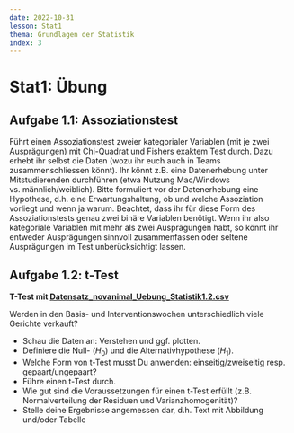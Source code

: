 ```yaml
---
date: 2022-10-31
lesson: Stat1
thema: Grundlagen der Statistik
index: 3
---
```


# Stat1: Übung

## Aufgabe 1.1: Assoziationstest

Führt einen Assoziationstest zweier kategorialer Variablen (mit je zwei Ausprägungen) mit Chi-Quadrat und Fishers exaktem Test durch. Dazu erhebt ihr selbst die Daten (wozu ihr euch auch in Teams zusammenschliessen könnt). Ihr könnt z.B. eine Datenerhebung unter Mitstudierenden durchführen (etwa Nutzung Mac/Windows vs. männlich/weiblich). Bitte formuliert vor der Datenerhebung eine Hypothese, d.h. eine Erwartungshaltung, ob und welche Assoziation vorliegt und wenn ja warum. Beachtet, dass ihr für diese Form des Assoziationstests genau zwei binäre Variablen benötigt. Wenn ihr also kategoriale Variablen mit mehr als zwei Ausprägungen habt, so könnt ihr entweder Ausprägungen sinnvoll zusammenfassen oder seltene Ausprägungen im Test unberücksichtigt lassen.

## Aufgabe 1.2: t-Test

**T-Test mit [Datensatz_novanimal_Uebung_Statistik1.2.csv](https://moodle.zhaw.ch/mod/resource/view.php?id=662330)**

Werden in den Basis- und Interventionswochen unterschiedlich viele Gerichte verkauft?

-   Schau die Daten an: Verstehen und ggf. plotten.
-   Definiere die Null- ($H_0$) und die Alternativhypothese ($H_1$).
-   Welche Form von t-Test musst Du anwenden: einseitig/zweiseitig resp. gepaart/ungepaart?
-   Führe einen t-Test durch.
-   Wie gut sind die Voraussetzungen für einen t-Test erfüllt (z.B. Normalverteilung der Residuen und Varianzhomogenität)?
-   Stelle deine Ergebnisse angemessen dar, d.h. Text mit Abbildung und/oder Tabelle
